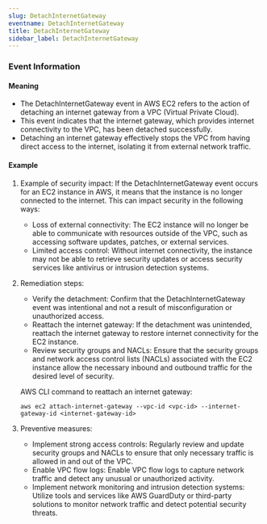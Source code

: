 ```yaml
--- 
slug: DetachInternetGateway
eventname: DetachInternetGateway
title: DetachInternetGateway
sidebar_label: DetachInternetGateway
---
```

                       


### Event Information

#### Meaning

- The DetachInternetGateway event in AWS EC2 refers to the action of detaching an internet gateway from a VPC (Virtual Private Cloud).
- This event indicates that the internet gateway, which provides internet connectivity to the VPC, has been detached successfully.
- Detaching an internet gateway effectively stops the VPC from having direct access to the internet, isolating it from external network traffic.

#### Example

1. Example of security impact: If the DetachInternetGateway event occurs for an EC2 instance in AWS, it means that the instance is no longer connected to the internet. This can impact security in the following ways:
   - Loss of external connectivity: The EC2 instance will no longer be able to communicate with resources outside of the VPC, such as accessing software updates, patches, or external services.
   - Limited access control: Without internet connectivity, the instance may not be able to retrieve security updates or access security services like antivirus or intrusion detection systems.

2. Remediation steps:
   - Verify the detachment: Confirm that the DetachInternetGateway event was intentional and not a result of misconfiguration or unauthorized access.
   - Reattach the internet gateway: If the detachment was unintended, reattach the internet gateway to restore internet connectivity for the EC2 instance.
   - Review security groups and NACLs: Ensure that the security groups and network access control lists (NACLs) associated with the EC2 instance allow the necessary inbound and outbound traffic for the desired level of security.

   AWS CLI command to reattach an internet gateway:
   ```
   aws ec2 attach-internet-gateway --vpc-id <vpc-id> --internet-gateway-id <internet-gateway-id>
   ```

3. Preventive measures:
   - Implement strong access controls: Regularly review and update security groups and NACLs to ensure that only necessary traffic is allowed in and out of the VPC.
   - Enable VPC flow logs: Enable VPC flow logs to capture network traffic and detect any unusual or unauthorized activity.
   - Implement network monitoring and intrusion detection systems: Utilize tools and services like AWS GuardDuty or third-party solutions to monitor network traffic and detect potential security threats.

 